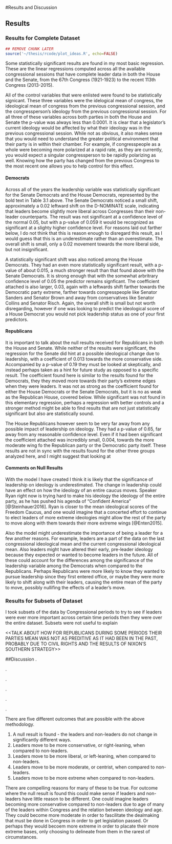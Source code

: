 #Results and Discussion

## Results

### Results for Complete Dataset

```r
## REMOVE CHUNK LATER
source('~/thesis/rcode/plot_ideas.R', echo=FALSE)
```

Some statistically significant results are found in my most basic regression. These are the linear regressions computed across all the available congressional sessions that have complete leader data in both the House and the Senate, from the 67th Congress (1921-1923) to the recent 113th Congress (2013-2015). 

\begin{table}[h]
\centering
\caption{Summary of Models Across All Years, House and Senate}
\begin{tabular}{r|rrrr}
                       & Senate Ds & Senate Rs & House Ds & House Rs \\ \hline
(Intercept)            & 0.00489   & 0.00259   & 0.01131  & 0.00405  \\
cong\_ideo\_mean       & 0.51583   & 0.61344   & 0.73047  & 0.67749  \\
last\_cong\_ideo\_mean & -0.38112  & -0.50989  & -0.57483 & -0.53415 \\
last\_ideo             & 0.87467   & 0.87061   & 0.87636  & 0.85013  \\
leaderY                & \textbf{-0.01863}  & 0.01289   & -\textbf{0.03022} & -0.00417 \\
Adjusted R-Squared     & 0.802     & 0.781     & 0.781    & 0.824    \\
N                      & 2239      & 1817      & 11380    & 9270    
\end{tabular}
\end{table}


All of the control variables that were enlisted were found to be statistically signicant. These three variables were the idelogical mean of congress, the ideological mean of congress from the previous congressional session, and the congressperson's ideology from the previous congressional session. For all three of these variables across both parties in both the House and Senate the p-value was always less than 0.0001. It is clear that a legislator's current ideology would be affected by what their ideology was in the previous congressional session. While not as obvious, it also makes sense that you would need to understand the greater political environment that their party is in within their chamber. For example, if congresspeople as a whole were becoming more polarized at a rapid rate, as they are currently, you would expect a singular congressperson to be rapidly polarizing as well. Knowing how the party has changed from the previous Congress to the most recent one allows you to help control for this effect.

#### Democrats

Across all of the years the leadership variable was statistically significant for the Senate Democrats and the House Democrats, represented by the bold text in Table 3.1 above. The Senate Democrats noticed a small shift, approximately a 0.02 leftward shift on the D-NOMINATE scale, indicating that leaders become slightly more liberal across Congresses than their non-leader counterparts. The result was not significant at a confidence level of the normal 0.05, but with a p-value of 0.059 it would be recognized as significant at a slighty higher confidence level. For reasons laid out farther below, I do not think that this is reason enough to disregard this result, as I would guess that this is an underestimate rather than an overestimate. The overall shift is small, only a 0.02 movement towards the more liberal side, but not insignificant.

A statistically significant shift was also noticed among the House Democrats. They had an even more statistically significant result, with a p-value of about 0.015, a much stronger result than that found above with the Senate Democrats. It is strong enough that with the somewhat arbritrary confidence level of 0.05 the predictor remains signficant. The coefficient attached is also larger, 0.03, again with a leftwards shift farther towards the Democratic party extreme, farther towards congresspeople like Senator Sanders and Senator Brown and away from conservatives like Senator Collins and Senator Risch. Again, the overall shift is small but not worth disregarding, however if one was looking to predict the ideological score of a House Democrat you would not pick leadership status as one of your first predictors.

#### Republicans

It is important to talk about the null results received for Republicans in both the House and Senate. While neither of the results were significant, the regression for the Senate did hint at a possible ideological change due to leadership, with a coefficient of 0.013 towards the more conservative side. Accompanied by a p-value of 0.19 they must be looked at skeptically, and instead perhaps taken as a hint for future study as opposed to a specific result. The coefficient found here is similar to the results found for the Democrats, they they moved more towards their party's extreme edges when they were leaders. It was not as strong as the coefficient found for either the House Democrats or the Senate Democrats, but it is no as weak as the Republican House, covered below. While significant was not found in this elementary regression, perhaps a regression with better controls and a stronger method might be able to find results that are not just statistically significant but also are statistically sound.

The House Republicans however seem to be very far away from any possible impact of leadership on ideology. They had a p-value of 0.65, far away from any reasonable confidence level. Even if it had been significant the coefficient attached was incredibly small, 0.004, towards the more moderate wing fo the Republican party or the Democratic party itself. These results are not in sync with the results found for the other three groups analyzed here, and I might suggest that looking at 

#### Comments on Null Results

With the model I have created I think it is likely that the significance of leadership on ideology is underestimated. The change in leadership could have an effect on how the ideology of an entire caucus moves. Speaker Ryan right now is trying hard to make his ideology the ideology of the entire party, as he has pushed his agenda of "Confident America" [@Steinhauer2016]. Ryan is closer to the mean ideological scores of the Freedom Caucus, and one would imagine that a concerted effort to continue to elect leaders of more extreme ideologies might allow the rest of the party to move along with them towards their more extreme wings [@Enten2015].

Also the model might underestimate the importance of being a leader for a few another reasons. For example, leaders are a part of the data on the last congressional ideological mean and the current congressional ideological mean. Also leaders might have altered their early, pre-leader ideology because they expected or wanted to become leaders in the future. All of these could account for the differences among the significance of the leadership variable among the Democrats when compared to the Republicans. Perhaps Republicans were more likely to know they wanted to pursue leadership since they first entered office, or maybe they were more likely to shift along with their leaders, causing the entire mean of the party to move, possibly nullifing the effects of a leader's move.


### Results for Subsets of Dataset

I took subsets of the data by Congressional periods to try to see if leaders were ever more important across certain time periods then they were over the entire dataset. Subsets were not useful to explain


<<TALK ABOUT HOW FOR REPUBLICANS DURING SOME PERIODS THEIR PARTIES MEAN WAS NOT AS PREDITIVE AS IT HAD BEEN IN THE PAST, PROBABLY DUE TO CIVIL RIGHTS AND THE RESULTS OF NIXON'S SOUTHERN STRATEGY>>

##Discussion
.

.

.

.

.

.

There are five different outcomes that are possible with the above methodology.

  1. A null result is found - the leaders and non-leaders do not change in significantly different ways.
  2. Leaders move to be more conservative, or right-leaning, when compared to non-leaders.
  3. Leaders move to be more liberal, or left-leaning, when compared to non-leaders.
  4. Leaders move to be more moderate, or centrist, when compared to non-leaders.
  5. Leaders move to be more extreme when compared to non-leaders.
  
There are compelling reasons for many of these to be true. For outcome where the null result is found this could make sense if leaders and non-leaders have little reason to be different. One could imagine leaders becoming more conservative compared to non-leaders due to age of many of the leaders within Congress and the relation between ideology and age. They could become more moderate in order to fascilitate the dealmaking that must be done in Congress in order to get legislation passed. Or perhaps they would becoem more extreme in order to placate their more extreme bases, only choosing to delineate from them in the rarest of circumstances.